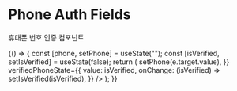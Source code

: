 
<Meta title="Signup/Phone Auth Fields" component={PhoneAuthFields} />

# Phone Auth Fields

휴대폰 번호 인증 컴포넌트

<Canvas>
  <Story name="Default">
    {() => {
      const [phone, setPhone] = useState("");
      const [isVerified, setIsVerified] = useState(false);
      return (
        <PhoneAuthFields
          phoneState={{
            value: phone,
            onChange: (e) => setPhone(e.target.value),
          }}
          verifiedPhoneState={{
            value: isVerified,
            onChange: (isVerified) => setIsVerified(isVerified),
          }}
        />
      );
    }}
  </Story>
</Canvas>

<ArgsTable />
